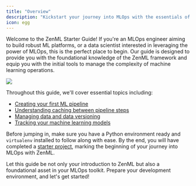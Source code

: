 ```yaml
---
title: "Overview"
description: "Kickstart your journey into MLOps with the essentials of ZenML."
icon: egg
---
```


Welcome to the ZenML Starter Guide! If you're an MLOps engineer aiming to build robust ML platforms, or a data scientist interested in leveraging the power of MLOps, this is the perfect place to begin. Our guide is designed to provide you with the foundational knowledge of the ZenML framework and equip you with the initial tools to manage the complexity of machine learning operations.

<Frame caption="Embarking on MLOps can be intricate. ZenML simplifies the journey.">
  <img src="/_assets/user-guide/Fabstractions_showcase.png" />
</Frame>

Throughout this guide, we'll cover essential topics including:

* [Creating your first ML pipeline](/user-guide/guides/starter-guide/create-an-ml-pipeline)
* [Understanding caching between pipeline steps](/user-guide/guides/starter-guide/cache-previous-executions)
* [Managing data and data versioning](/user-guide/guides/starter-guide/manage-artifacts)
* [Tracking your machine learning models](/user-guide/guides/starter-guide/track-ml-models)

Before jumping in, make sure you have a Python environment ready and `virtualenv` installed to follow along with ease. By the end, you will have completed a [starter project](/user-guide/guides/starter-guide/starter-project), marking the beginning of your journey into MLOps with ZenML.

Let this guide be not only your introduction to ZenML but also a foundational asset in your MLOps toolkit. Prepare your development environment, and let's get started!
